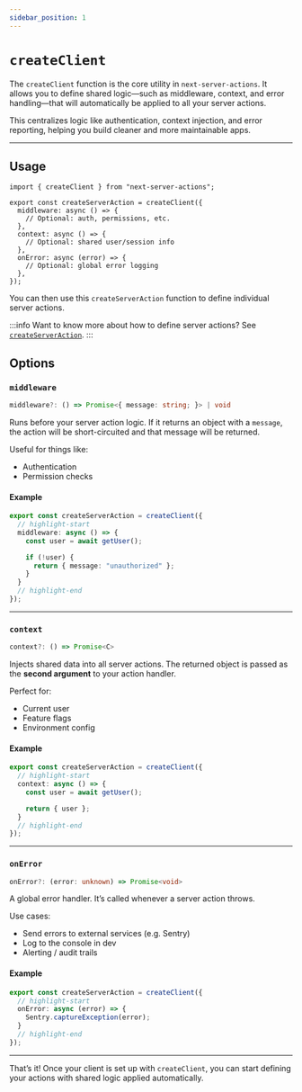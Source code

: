 ```yaml
---
sidebar_position: 1
---
```


# `createClient`

The `createClient` function is the core utility in `next-server-actions`. It allows you to define shared logic—such as middleware, context, and error handling—that will automatically be applied to all your server actions.

This centralizes logic like authentication, context injection, and error reporting, helping you build cleaner and more maintainable apps.

---

## Usage

```tsx
import { createClient } from "next-server-actions";

export const createServerAction = createClient({
  middleware: async () => {
    // Optional: auth, permissions, etc.
  },
  context: async () => {
    // Optional: shared user/session info
  },
  onError: async (error) => {
    // Optional: global error logging
  },
});
```

You can then use this `createServerAction` function to define individual server actions.

:::info
Want to know more about how to define server actions? See [`createServerAction`](/API/create-server-action.mdx).
:::

## Options
### `middleware`

```ts
middleware?: () => Promise<{ message: string; }> | void
```

Runs before your server action logic. If it returns an object with a `message`, the action will be short-circuited and that message will be returned.

Useful for things like:

- Authentication
- Permission checks

#### Example

```ts
export const createServerAction = createClient({
  // highlight-start
  middleware: async () => {
    const user = await getUser();

    if (!user) {
      return { message: "unauthorized" };
    }
  }
  // highlight-end
});
```

---

### `context`

```ts
context?: () => Promise<C>
```

Injects shared data into all server actions. The returned object is passed as the **second argument** to your action handler.

Perfect for:

- Current user
- Feature flags
- Environment config

#### Example

```ts
export const createServerAction = createClient({
  // highlight-start
  context: async () => {
    const user = await getUser();

    return { user };
  }
  // highlight-end
});
```

---

### `onError`

```ts
onError?: (error: unknown) => Promise<void>
```

A global error handler. It’s called whenever a server action throws.

Use cases:

- Send errors to external services (e.g. Sentry)
- Log to the console in dev
- Alerting / audit trails

#### Example

```ts
export const createServerAction = createClient({
  // highlight-start
  onError: async (error) => {
    Sentry.captureException(error);
  }
  // highlight-end
});
```

---

That’s it! Once your client is set up with `createClient`, you can start defining your actions with shared logic applied automatically.